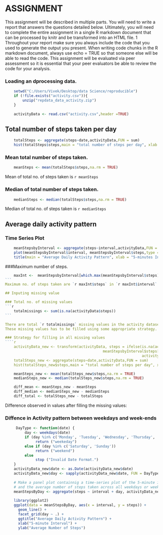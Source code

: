 ASSIGNMENT
=================================
This assignment will be described in multiple parts. You will need to write a
report that answers the questions detailed below. Ultimately, you will need to
complete the entire assignment in a single R markdown document that can
be processed by knitr and be transformed into an HTML file.
1
Throughout your report make sure you always include the code that you used to
generate the output you present. When writing code chunks in the R markdown
document, always use echo = TRUE so that someone else will be able to read
the code. This assignment will be evaluated via peer assessment so it
is essential that your peer evaluators be able to review the code for
your analysis.

### Loading an dprocessing data.
```{r}
    setwd("C:/Users/Vivek/Desktop/data Science/reproducible")
    if (!file.exists("activity.csv")){
        unzip("repdata_data_activity.zip")
    }
    
    activityData <- read.csv("activity.csv",header =TRUE)
```

## Total number of steps taken per day 
```{r}
    totalSteps <- aggregate(steps~date,activityData,FUN = sum)
    hist(totalSteps$steps,main = "total number of steps per day", xlab = "number of steps" )
```

### Mean total number of steps taken.
```{r}
    meanSteps <- mean(totalSteps$steps,na.rm = TRUE)
```
Mean of total no. of steps taken is `r meanSteps`

### Median of total number of steps taken.
```{r}
    medianSteps <- median(totalSteps$steps,na.rm = TRUE)
```
Median of total no. of steps taken is `r medianSteps`

## Average daily activity pattern
### Time Series Plot
```{r}
    meanStepsbyInterval <- aggregate(steps~interval,activityData,FUN = mean)
    plot(meanStepsbyInterval$interval, meanStepsbyInterval$steps,type = "l")
    title(main = "Average Daily Activity Pattern", xlab = "5-minutes Interval",ylab = "Average no. of steps")
```

###Maximum number of steps.
````{r}
    maxInt <-  meanStepsbyInterval[which.max(meanStepsbyInterval$steps),]
```
Maximum no. of steps taken are `r maxInt$steps` in `r maxInt$interval` interval

## Inputing missing value

### Total no. of missing values
```{r}
    totalmissings <- sum(is.na(activityData$steps))
```

There are total `r totalmissings` missing values in the activity dataset.
These missing values has to be filled using some appropriate strategy. Here strategy used is to fill the missing value by the mean of number of steps taken in that particular interval.

### Strategy for filling in all missing values
````{r}
    activityData_new <- transform(activityData, steps = ifelse(is.na(activityData$steps),
                                             meanStepsbyInterval$steps[match(meanStepsbyInterval$interval,activityData$interval)],
                                                               activityData$steps))
    totalSteps_new <- aggregate(steps~date,activityData,FUN = sum)
    hist(totalSteps_new$steps,main = "total number of steps per day", xlab = "number of steps" )
````
    
```{r}
    meanSteps_new <- mean(totalSteps_new$steps,na.rm = TRUE)
    medianSteps_new <- median(totalSteps_new$steps,na.rm = TRUE)

    diff_mean <- meanSteps_new - meanSteps
    diff_median <- medianSteps_new - medianSteps
    diff_total <- totalSteps_new - totalSteps
```
Difference observed in values after filling the missing values: 


### Diffence in Activity pattern between weekdays and week-ends
```{r}
     DayType <- function(date) {
         day <- weekdays(date)
         if (day %in% c('Monday', 'Tuesday', 'Wednesday', 'Thursday', 'Friday'))
              return ("weekeday")
         else if (day %in% c('Saturday', 'Sunday'))
              return ("weekend")
         else
              stop ("Invalid Date Format.")
    }
    activityData_new$date <- as.Date(activityData_new$date)
    activityData_new$day <- sapply(activityData_new$date, FUN = DayType)
    
    # Make a panel plot containnig a time-series plot of the 5-minute interval
    # and the average number of steps taken across all weekdays or weekends
    meanStepsByDay <- aggregate(steps ~ interval + day, activityData_new, mean)
    
    library(ggplot2)
    ggplot(data = meanStepsByDay, aes(x = interval, y = steps)) + 
      geom_line() +
      facet_grid(day ~ .) +
      ggtitle("Average Daily Activity Pattern") +
      xlab("5-minute Interval") +
      ylab("Average Number of Steps")
```